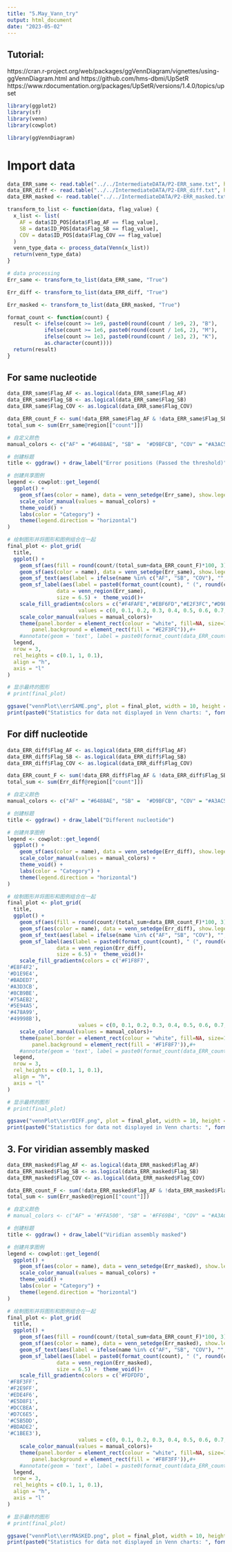 ```yaml
---
title: "5.May_Vann_try"
output: html_document
date: "2023-05-02"
---
```

## Tutorial:
https://cran.r-project.org/web/packages/ggVennDiagram/vignettes/using-ggVennDiagram.html
and
https://github.com/hms-dbmi/UpSetR
https://www.rdocumentation.org/packages/UpSetR/versions/1.4.0/topics/upset
```r
library(ggplot2)
library(sf)
library(venn)
library(cowplot)

library(ggVennDiagram)
```
# Import data
```r
data_ERR_same <- read.table("../../IntermediateDATA/P2-ERR_same.txt", header = TRUE, sep = "\t")
data_ERR_diff <- read.table("../../IntermediateDATA/P2-ERR_diff.txt", header = TRUE, sep = "\t")
data_ERR_masked <- read.table("../../IntermediateDATA/P2-ERR_masked.txt", header = TRUE, sep = "\t")
```

```r
transform_to_list <- function(data, flag_value) {
  x_list <- list(
    AF = data$ID_POS[data$Flag_AF == flag_value],
    SB = data$ID_POS[data$Flag_SB == flag_value],
    COV = data$ID_POS[data$Flag_COV == flag_value]
  )
  venn_type_data <- process_data(Venn(x_list))
  return(venn_type_data)
}
```

```r
# data processing
Err_same <- transform_to_list(data_ERR_same, "True")

Err_diff <- transform_to_list(data_ERR_diff, "True")

Err_masked <- transform_to_list(data_ERR_masked, "True")
```

```r
format_count <- function(count) {
  result <- ifelse(count >= 1e9, paste0(round(count / 1e9, 2), "B"),
            ifelse(count >= 1e6, paste0(round(count / 1e6, 2), "M"),
            ifelse(count >= 1e3, paste0(round(count / 1e3, 2), "K"),
            as.character(count))))
  return(result)
}
```

## For same nucleotide
```r
data_ERR_same$Flag_AF <- as.logical(data_ERR_same$Flag_AF)
data_ERR_same$Flag_SB <- as.logical(data_ERR_same$Flag_SB)
data_ERR_same$Flag_COV <- as.logical(data_ERR_same$Flag_COV)

data_ERR_count_F <- sum(!data_ERR_same$Flag_AF & !data_ERR_same$Flag_SB & !data_ERR_same$Flag_COV)
total_sum <- sum(Err_same@region[["count"]])
```


```r
# 自定义颜色
manual_colors <- c("AF" = "#6488AE", "SB" =  "#D9BFCB", "COV" = "#A3AC5D")

# 创建标题
title <- ggdraw() + draw_label("Error positions (Passed the threshold)")

# 创建共享图例
legend <- cowplot::get_legend(
  ggplot() +
    geom_sf(aes(color = name), data = venn_setedge(Err_same), show.legend = TRUE, size = 10, lwd = 1.5) +
    scale_color_manual(values = manual_colors) +
    theme_void() +
    labs(color = "Category") +
    theme(legend.direction = "horizontal")
)

# 绘制图形并将图形和图例组合在一起
final_plot <- plot_grid(
  title,
  ggplot() +
    geom_sf(aes(fill = round(count/(total_sum+data_ERR_count_F)*100, 3)), data = venn_region(Err_same)) +
    geom_sf(aes(color = name), data = venn_setedge(Err_same), show.legend = FALSE, lwd = 1.5) +
    geom_sf_text(aes(label = ifelse(name %in% c("AF", "SB", "COV"), "", name)), data = venn_setlabel(Err_same)) +
    geom_sf_label(aes(label = paste0(format_count(count), " (", round(count/(total_sum+data_ERR_count_F)*100, 3), "%)")),
                data = venn_region(Err_same),
                size = 6.5) +  theme_void()+ 
    scale_fill_gradientn(colors = c("#F4FAFE","#EBF6FD","#E2F3FC","#D9EFFB","#ACDEF6","#9AD8F4","#91D4F3","#82C7F8","#6FBEF7","#499DF5"), 
                       values = c(0, 0.1, 0.2, 0.3, 0.4, 0.5, 0.6, 0.7, 0.8, 0.9), limits = c(0, 100), guide = "none")+
    scale_color_manual(values = manual_colors)+
    theme(panel.border = element_rect(colour = "white", fill=NA, size=1.5),   # 给图加一个边框
        panel.background = element_rect(fill = "#E2F3FC")),#+
    #annotate(geom = 'text', label = paste0(format_count(data_ERR_count_F), " (", round(data_ERR_count_F/(total_sum+data_ERR_count_F)*100, 3), "%)"), x = -Inf, y = Inf, hjust = -1.2, vjust = 1.5, size = 5),
  legend, 
  nrow = 3, 
  rel_heights = c(0.1, 1, 0.1), 
  align = "h", 
  axis = "l"
)

# 显示最终的图形
# print(final_plot)

ggsave("vennPlot\\errSAME.png", plot = final_plot, width = 10, height = 10)
print(paste0("Statistics for data not displayed in Venn charts: ", format_count(data_ERR_count_F), " (", round(data_ERR_count_F/(total_sum+data_ERR_count_F)*100, 3), "%)"))
```

## For diff nucleotide
```r
data_ERR_diff$Flag_AF <- as.logical(data_ERR_diff$Flag_AF)
data_ERR_diff$Flag_SB <- as.logical(data_ERR_diff$Flag_SB)
data_ERR_diff$Flag_COV <- as.logical(data_ERR_diff$Flag_COV)

data_ERR_count_F <- sum(!data_ERR_diff$Flag_AF & !data_ERR_diff$Flag_SB & !data_ERR_diff$Flag_COV)
total_sum <- sum(Err_diff@region[["count"]])
```

```r
# 自定义颜色
manual_colors <- c("AF" = "#6488AE", "SB" =  "#D9BFCB", "COV" = "#A3AC5D")

# 创建标题
title <- ggdraw() + draw_label("Different nucleotide")

# 创建共享图例
legend <- cowplot::get_legend(
  ggplot() +
    geom_sf(aes(color = name), data = venn_setedge(Err_diff), show.legend = TRUE, size = 10, lwd = 1.5) +
    scale_color_manual(values = manual_colors) +
    theme_void() +
    labs(color = "Category") +
    theme(legend.direction = "horizontal")
)

# 绘制图形并将图形和图例组合在一起
final_plot <- plot_grid(
  title,
  ggplot() +
    geom_sf(aes(fill = round(count/(total_sum+data_ERR_count_F)*100, 3)), data = venn_region(Err_diff)) +
    geom_sf(aes(color = name), data = venn_setedge(Err_diff), show.legend = FALSE, lwd = 1.5) +
    geom_sf_text(aes(label = ifelse(name %in% c("AF", "SB", "COV"), "", name)), data = venn_setlabel(Err_diff)) +
    geom_sf_label(aes(label = paste0(format_count(count), " (", round(count/(total_sum+data_ERR_count_F)*100, 3), "%)")),
                data = venn_region(Err_diff),
                size = 6.5) +  theme_void()+ 
    scale_fill_gradientn(colors = c('#F1F8F7',
'#E8F4F2',
'#D1E9E4',
'#BADED7',
'#A3D3CB',
'#8CB9BE',
'#75AEB2',
'#5E94A5',
'#478A99',
'#49998B'), 
                       values = c(0, 0.1, 0.2, 0.3, 0.4, 0.5, 0.6, 0.7, 0.8, 0.9), limits = c(0, 100), guide = "none")+
    scale_color_manual(values = manual_colors)+
    theme(panel.border = element_rect(colour = "white", fill=NA, size=1.5),   # 给图加一个边框
        panel.background = element_rect(fill = '#F1F8F7')),#+
    #annotate(geom = 'text', label = paste0(format_count(data_ERR_count_F), " (", round(data_ERR_count_F/(total_sum+data_ERR_count_F)*100, 3), "%)"), x = -Inf, y = Inf, hjust = -1.2, vjust = 1.5, size = 5),
  legend, 
  nrow = 3, 
  rel_heights = c(0.1, 1, 0.1), 
  align = "h", 
  axis = "l"
)

# 显示最终的图形
# print(final_plot)

ggsave("vennPlot\\errDIFF.png", plot = final_plot, width = 10, height = 10)
print(paste0("Statistics for data not displayed in Venn charts: ", format_count(data_ERR_count_F), " (", round(data_ERR_count_F/(total_sum+data_ERR_count_F)*100, 3), "%)"))
```


## 3. For viridian assembly masked
```r
data_ERR_masked$Flag_AF <- as.logical(data_ERR_masked$Flag_AF)
data_ERR_masked$Flag_SB <- as.logical(data_ERR_masked$Flag_SB)
data_ERR_masked$Flag_COV <- as.logical(data_ERR_masked$Flag_COV)

data_ERR_count_F <- sum(!data_ERR_masked$Flag_AF & !data_ERR_masked$Flag_SB & !data_ERR_masked$Flag_COV)
total_sum <- sum(Err_masked@region[["count"]])
```



```r
# 自定义颜色
# manual_colors <- c("AF" = '#FFA500', "SB" = '#FF69B4', "COV" = "#A3AC5D")

# 创建标题
title <- ggdraw() + draw_label("Viridian assembly masked")

# 创建共享图例
legend <- cowplot::get_legend(
  ggplot() +
    geom_sf(aes(color = name), data = venn_setedge(Err_masked), show.legend = TRUE, size = 10, lwd = 1.5) +
    scale_color_manual(values = manual_colors) +
    theme_void() +
    labs(color = "Category") +
    theme(legend.direction = "horizontal")
)

# 绘制图形并将图形和图例组合在一起
final_plot <- plot_grid(
  title,
  ggplot() +
    geom_sf(aes(fill = round(count/(total_sum+data_ERR_count_F)*100, 3)), data = venn_region(Err_masked)) +
    geom_sf(aes(color = name), data = venn_setedge(Err_masked), show.legend = FALSE, lwd = 1.5) +
    geom_sf_text(aes(label = ifelse(name %in% c("AF", "SB", "COV"), "", name)), data = venn_setlabel(Err_masked)) +
    geom_sf_label(aes(label = paste0(format_count(count), " (", round(count/(total_sum+data_ERR_count_F)*100, 3), "%)")),
                data = venn_region(Err_masked),
                size = 6.5) +  theme_void()+ 
    scale_fill_gradientn(colors = c('#FDFDFD',
'#F8F3FF',
'#F2E9FF',
'#EDE4F6',
'#E5D8F1',
'#DCCBEA',
'#D7C6E5',
'#C5B5DD',
'#BDADE2',
'#C1BEE3'), 
                       values = c(0, 0.1, 0.2, 0.3, 0.4, 0.5, 0.6, 0.7, 0.8, 0.9), limits = c(0, 100), guide = "none")+
    scale_color_manual(values = manual_colors)+
    theme(panel.border = element_rect(colour = "white", fill=NA, size=1.5),   # 给图加一个边框
        panel.background = element_rect(fill = '#F8F3FF')),#+
    #annotate(geom = 'text', label = paste0(format_count(data_ERR_count_F), " (", round(data_ERR_count_F/(total_sum+data_ERR_count_F)*100, 3), "%)"), x = -Inf, y = Inf, hjust = -1.2, vjust = 1.5, size = 5),
  legend, 
  nrow = 3, 
  rel_heights = c(0.1, 1, 0.1), 
  align = "h", 
  axis = "l"
)

# 显示最终的图形
# print(final_plot)

ggsave("vennPlot\\errMASKED.png", plot = final_plot, width = 10, height = 10)
print(paste0("Statistics for data not displayed in Venn charts: ", format_count(data_ERR_count_F), " (", round(data_ERR_count_F/(total_sum+data_ERR_count_F)*100, 3), "%)"))
```
